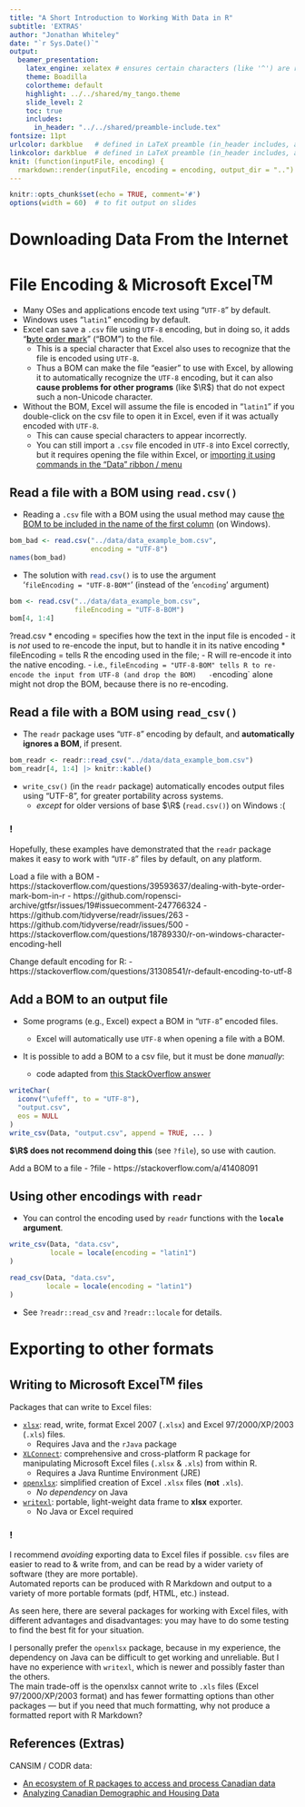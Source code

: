 ```yaml
---
title: "A Short Introduction to Working With Data in R"
subtitle: 'EXTRAS'
author: "Jonathan Whiteley"
date: "`r Sys.Date()`"
output: 
  beamer_presentation: 
    latex_engine: xelatex # ensures certain characters (like '^') are rendered correctly
    theme: Boadilla
    colortheme: default
    highlight: ../../shared/my_tango.theme
    slide_level: 2
    toc: true
    includes:
      in_header: "../../shared/preamble-include.tex"
fontsize: 11pt
urlcolor: darkblue   # defined in LaTeX preamble (in_header includes, above)
linkcolor: darkblue  # defined in LaTeX preamble (in_header includes, above)
knit: (function(inputFile, encoding) {
  rmarkdown::render(inputFile, encoding = encoding, output_dir = "..") })
---
```


```r
knitr::opts_chunk$set(echo = TRUE, comment='#')
options(width = 60)  # to fit output on slides
```

# Downloading Data From the Internet

```{=html}
<!--
- You can use read.csv & read_csv on urls directly!
  - the same example file, directly from the URL on GitHub
- downloading data from the internet (to a temp dir)
  - the same example file, directly from the URL on GitHub
  - download.file()
- CANSIM / NDMr / other package?
-->
```




# File Encoding & Microsoft Excel^TM^

- Many OSes and applications encode text using "`UTF-8`" by default.
- Windows uses "`latin1`" encoding by default.
- Excel can save a `.csv` file using `UTF-8` encoding,
  but in doing so, it adds "[**b**yte **o**rder **m**ark](https://en.wikipedia.org/wiki/Byte_order_mark)" ("BOM")
  to the file.
  - This is a special character that Excel also uses to recognize
    that the file is encoded using `UTF-8`.
  - Thus a BOM can make the file "easier" to use with Excel,
    by allowing it to automatically recognize the `UTF-8` encoding,
    but it can also **cause problems for other programs** (like $\R$) 
    that do not expect such a non-Unicode character.
  
- Without the BOM, Excel will assume the file is encoded in "`latin1`"
  if you double-click on the csv file to open it in Excel,
  even if it was actually encoded with `UTF-8`.
  - This can cause special characters to appear incorrectly.
  - You can still import a `.csv` file encoded in `UTF-8`
    into Excel correctly, but it requires opening the file within Excel,
    or [importing it using commands in the "Data" ribbon / menu](https://stackoverflow.com/questions/6002256/is-it-possible-to-force-excel-recognize-utf-8-csv-files-automatically)


## Read a file with a BOM using `read.csv()`

- Reading a `.csv` file with a BOM using the usual method 
  may cause [the BOM to be included in the name of the first column](https://stackoverflow.com/questions/39593637/dealing-with-byte-order-mark-bom-in-r)
  (on Windows).
  
```r
bom_bad <- read.csv("../data/data_example_bom.csv", 
                    encoding = "UTF-8")
names(bom_bad)
```

- The solution with `read.csv()`{.r} is to use the argument  
  '`fileEncoding = "UTF-8-BOM"`' 
  (instead of the '`encoding`' argument)
  
```r
bom <- read.csv("../data/data_example_bom.csv", 
                fileEncoding = "UTF-8-BOM")
bom[4, 1:4]
```

::: notes
?read.csv
* encoding = specifies how the text in the input file is encoded
  - it is *not* used to re-encode the input, but to handle it in its native encoding
* fileEncoding = tells R the encoding used in the file; 
  - R will re-encode it into the native encoding.
- i.e., `fileEncoding = "UTF-8-BOM" tells R to re-encode the input from UTF-8 (and drop the BOM)
  - `encoding` alone might not drop the BOM, because there is no re-encoding.
:::


## Read a file with a BOM using `read_csv()` {.shrink}

- The `readr` package uses "`UTF-8`" encoding by default,
  and **automatically ignores a BOM**, if present.

```r
bom_readr <- readr::read_csv("../data/data_example_bom.csv")
bom_readr[4, 1:4] |> knitr::kable()
```

- `write_csv()` (in the `readr` package) automatically encodes output files using "UTF-8",
  for greater portability across systems.
  - _except_ for older versions of base $\R$ (`read.csv()`) on Windows :(

### !

Hopefully, these examples have demonstrated that 
the `readr` package makes it easy to 
work with "`UTF-8`" files by default, on any platform.

::: notes
Load a file with a BOM 
- https://stackoverflow.com/questions/39593637/dealing-with-byte-order-mark-bom-in-r
- https://github.com/ropensci-archive/gtfsr/issues/19#issuecomment-247766324
- https://github.com/tidyverse/readr/issues/263
- https://github.com/tidyverse/readr/issues/500
- https://stackoverflow.com/questions/18789330/r-on-windows-character-encoding-hell

Change default encoding for R:
- https://stackoverflow.com/questions/31308541/r-default-encoding-to-utf-8
:::


## Add a BOM to an output file

- Some programs (e.g., Excel) expect a BOM
  in "`UTF-8`" encoded files.
  
  - Excel will automatically use `UTF-8` when opening a file with a BOM.

- It is possible to add a BOM to a csv file,
  but it must be done _manually_:
  - code adapted from [this StackOverflow answer](https://stackoverflow.com/a/41408091)
  
```r
writeChar(
  iconv("\ufeff", to = "UTF-8"), 
  "output.csv", 
  eos = NULL
)
write_csv(Data, "output.csv", append = TRUE, ... )
```

**$\R$ does not recommend doing this** (see `?file`),
  so use with caution.

::: notes
Add a BOM to a file
- ?file
- https://stackoverflow.com/a/41408091
:::


## Using other encodings with `readr`

- You can control the encoding used by `readr` functions with the **`locale` argument**.

```r
write_csv(Data, "data.csv", 
          locale = locale(encoding = "latin1")
)

read_csv(Data, "data.csv", 
         locale = locale(encoding = "latin1")
)
```

- See `?readr::read_csv` and `?readr::locale` for details.




# Exporting to other formats

## Writing to Microsoft Excel^TM^ files {.shrink}

Packages that can write to Excel files:

-   [`xlsx`](https://github.com/colearendt/xlsx): read, write, format Excel 2007 (`.xlsx`) and Excel 97/2000/XP/2003 (`.xls`) files.
    -   Requires Java and the `rJava` package
-   [`XLConnect`](https://github.com/miraisolutions/xlconnect): comprehensive and cross-platform R package for manipulating Microsoft Excel files (`.xlsx` & `.xls`) from within R.
    -   Requires a Java Runtime Environment (JRE)
-   [`openxlsx`](https://ycphs.github.io/openxlsx/index.html): simplified creation of Excel `.xlsx` files (**not** `.xls`).
    -   *No dependency* on Java
-   [`writexl`](https://docs.ropensci.org/writexl/): portable, light-weight data frame to **xlsx** exporter.
    -   No Java or Excel required

### !

I recommend *avoiding* exporting data to Excel files if possible. `csv` files are easier to read to & write from, and can be read by a wider variety of software (they are more portable).  
Automated reports can be produced with R Markdown and output to a variety of more portable formats (pdf, HTML, etc.) instead.

::: notes
As seen here, there are several packages for working with Excel files, with different advantages and disadvantages: you may have to do some testing to find the best fit for your situation.

I personally prefer the `openxlsx` package, because in my experience, the dependency on Java can be difficult to get working and unreliable. But I have no experience with `writexl`, which is newer and possibly faster than the others.\
The main trade-off is the openxlsx cannot write to `.xls` files (Excel 97/2000/XP/2003 format) and has fewer formatting options than other packages --- but if you need that much formatting, why not produce a formatted report with R Markdown?
:::

## References (Extras)

CANSIM / CODR data:

- [An ecosystem of R packages to access and process Canadian data](https://mountainmath.ca/canssi/#1)
- [Analyzing Canadian Demographic and Housing Data](https://mountainmath.github.io/canadian_data/)
